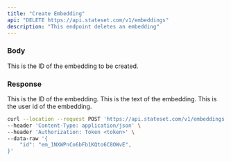 ```yaml
---
title: "Create Embedding"
api: "DELETE https://api.stateset.com/v1/embeddings"
description: "This endpoint deletes an embedding"
---
```


### Body

<ParamField body="id" type="string">
  This is the ID of the embedding to be created.
</ParamField>

### Response

<ResponseField name="id" type="string">
  This is the ID of the embedding.
</ResponseField>

<ResponseField name="knowledge" type="string">
 This is the text of the embedding.
</ResponseField>

<ResponseField name="user_id" type="string">
 This is the user id of the embedding.
</ResponseField>


<RequestExample>

```bash cURL
curl --location --request POST 'https://api.stateset.com/v1/embeddings' \
--header 'Content-Type: application/json' \
--header 'Authorization: Token <token>' \
--data-raw '{
    "id": "em_1NXWPnCo6bFb1KQto6C8OWvE",
}'
```

</RequestExample>
